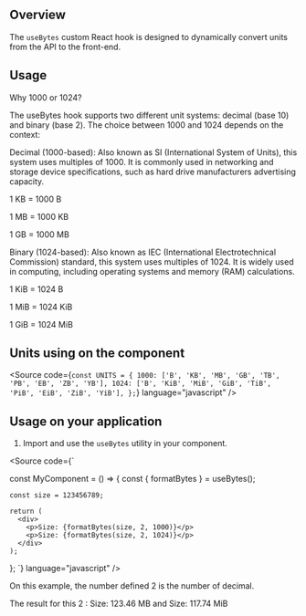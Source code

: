
<Meta title="Manager React Components/Hooks/useBytes" />

## Overview

The `useBytes` custom React hook is designed to dynamically convert units from the API to the front-end.

## Usage

Why 1000 or 1024?

The useBytes hook supports two different unit systems: decimal (base 10) and binary (base 2). The choice between 1000 and 1024 depends on the context:

Decimal (1000-based): Also known as SI (International System of Units), this system uses multiples of 1000. It is commonly used in networking and storage device specifications, such as hard drive manufacturers advertising capacity.

1 KB = 1000 B

1 MB = 1000 KB

1 GB = 1000 MB

Binary (1024-based): Also known as IEC (International Electrotechnical Commission) standard, this system uses multiples of 1024. It is widely used in computing, including operating systems and memory (RAM) calculations.

1 KiB = 1024 B

1 MiB = 1024 KiB

1 GiB = 1024 MiB

## Units using on the component

<Source
  code={`
  const UNITS = {
  1000: ['B', 'KB', 'MB', 'GB', 'TB', 'PB', 'EB', 'ZB', 'YB'],
  1024: ['B', 'KiB', 'MiB', 'GiB', 'TiB', 'PiB', 'EiB', 'ZiB', 'YiB'],
};
  `}
  language="javascript"
/>

## Usage on your application

1. Import and use the `useBytes` utility in your component.

<Source
  code={`

const MyComponent = () => {
const { formatBytes } = useBytes();

    const size = 123456789;

    return (
      <div>
        <p>Size: {formatBytes(size, 2, 1000)}</p>
        <p>Size: {formatBytes(size, 2, 1024)}</p>
      </div>
    );

};
`}
language="javascript"
/>

On this example, the number defined 2 is the number of decimal.

The result for this 2 :
Size: 123.46 MB and Size: 117.74 MiB

